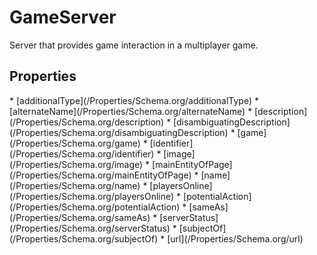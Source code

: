   
# GameServer

Server that provides game interaction in a multiplayer game.

## Properties

<Grid>
* [additionalType](/Properties/Schema.org/additionalType)
* [alternateName](/Properties/Schema.org/alternateName)
* [description](/Properties/Schema.org/description)
* [disambiguatingDescription](/Properties/Schema.org/disambiguatingDescription)
* [game](/Properties/Schema.org/game)
* [identifier](/Properties/Schema.org/identifier)
* [image](/Properties/Schema.org/image)
* [mainEntityOfPage](/Properties/Schema.org/mainEntityOfPage)
* [name](/Properties/Schema.org/name)
* [playersOnline](/Properties/Schema.org/playersOnline)
* [potentialAction](/Properties/Schema.org/potentialAction)
* [sameAs](/Properties/Schema.org/sameAs)
* [serverStatus](/Properties/Schema.org/serverStatus)
* [subjectOf](/Properties/Schema.org/subjectOf)
* [url](/Properties/Schema.org/url)
</Grid>

